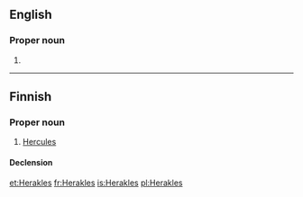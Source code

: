 {{also|Hêraklês}}
==English==

===Proper noun===
{{en-proper noun}}

# {{alternative spelling of|Heracles}}

----

==Finnish==

===Proper noun===
{{head|fi|proper noun}}

# {{Greek mythology|lang=fi}} [[Hercules]]

====Declension====
{{fi-decl-vieras|Herakl|||e|nopl=1}}

[[et:Herakles]]
[[fr:Herakles]]
[[is:Herakles]]
[[pl:Herakles]]